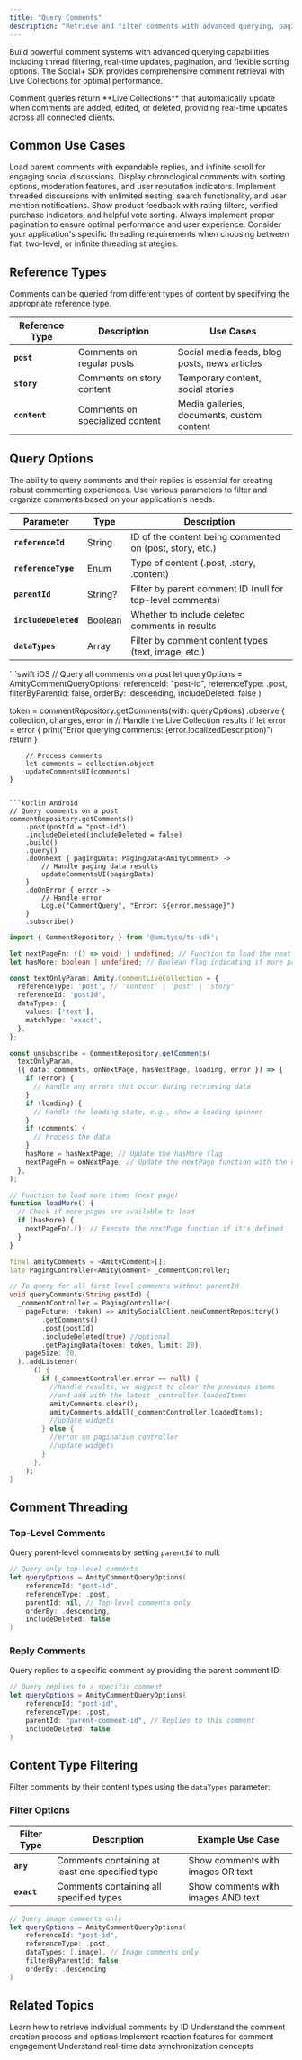 ```yaml
---
title: "Query Comments"
description: "Retrieve and filter comments with advanced querying, pagination, real-time updates, and comprehensive threading support"
---
```



Build powerful comment systems with advanced querying capabilities including thread filtering, real-time updates, pagination, and flexible sorting options. The Social+ SDK provides comprehensive comment retrieval with Live Collections for optimal performance.

<Info>
Comment queries return **Live Collections** that automatically update when comments are added, edited, or deleted, providing real-time updates across all connected clients.
</Info>


## Common Use Cases

<CardGroup cols={2}>
<Card title="Social Media" icon="rss">
Load parent comments with expandable replies, and infinite scroll for engaging social discussions.
</Card>

<Card title="News Comments" icon="newspaper">
Display chronological comments with sorting options, moderation features, and user reputation indicators.
</Card>

<Card title="Forum Discussions" icon="comments">
Implement threaded discussions with unlimited nesting, search functionality, and user mention notifications.
</Card>

<Card title="Product Reviews" icon="star">
Show product feedback with rating filters, verified purchase indicators, and helpful vote sorting.
</Card>
</CardGroup>

<Note>
Always implement proper pagination to ensure optimal performance and user experience. Consider your application's specific threading requirements when choosing between flat, two-level, or infinite threading strategies.
</Note>

## Reference Types

Comments can be queried from different types of content by specifying the appropriate reference type.

| Reference Type | Description | Use Cases |
|---------------|-------------|-----------|
| **`post`** | Comments on regular posts | Social media feeds, blog posts, news articles |
| **`story`** | Comments on story content | Temporary content, social stories |
| **`content`** | Comments on specialized content | Media galleries, documents, custom content |

## Query Options

The ability to query comments and their replies is essential for creating robust commenting experiences. Use various parameters to filter and organize comments based on your application's needs.

| Parameter | Type | Description |
|-----------|------|-------------|
| **`referenceId`** | String | ID of the content being commented on (post, story, etc.) |
| **`referenceType`** | Enum | Type of content (.post, .story, .content) |
| **`parentId`** | String? | Filter by parent comment ID (null for top-level comments) |
| **`includeDeleted`** | Boolean | Whether to include deleted comments in results |
| **`dataTypes`** | Array | Filter by comment content types (text, image, etc.) |



<CodeGroup>
```swift iOS
// Query all comments on a post
let queryOptions = AmityCommentQueryOptions(
    referenceId: "post-id",
    referenceType: .post,
    filterByParentId: false,
    orderBy: .descending,
    includeDeleted: false
)

token = commentRepository.getComments(with: queryOptions)
    .observe { collection, changes, error in
        // Handle the Live Collection results
        if let error = error {
            print("Error querying comments: \(error.localizedDescription)")
            return
        }
        
        // Process comments
        let comments = collection.object
        updateCommentsUI(comments)
    }
```

```kotlin Android
// Query comments on a post
commentRepository.getComments()
    .post(postId = "post-id")
    .includeDeleted(includeDeleted = false)
    .build()
    .query()
    .doOnNext { pagingData: PagingData<AmityComment> ->
        // Handle paging data results
        updateCommentsUI(pagingData)
    }
    .doOnError { error ->
        // Handle error
        Log.e("CommentQuery", "Error: ${error.message}")
    }
    .subscribe()
```

```typescript TypeScript
import { CommentRepository } from '@amityco/ts-sdk';

let nextPageFn: (() => void) | undefined; // Function to load the next page of data
let hasMore: boolean | undefined; // Boolean flag indicating if more pages are available

const textOnlyParam: Amity.CommentLiveCollection = {
  referenceType: 'post', // 'content' | 'post' | 'story'
  referenceId: 'postId',
  dataTypes: {
    values: ['text'],
    matchType: 'exact',
  },
};

const unsubscribe = CommentRepository.getComments(
  textOnlyParam,
  ({ data: comments, onNextPage, hasNextPage, loading, error }) => {
    if (error) {
      // Handle any errors that occur during retrieving data
    }
    if (loading) {
      // Handle the loading state, e.g., show a loading spinner
    }
    if (comments) {
      // Process the data
    }
    hasMore = hasNextPage; // Update the hasMore flag
    nextPageFn = onNextPage; // Update the nextPage function with the new one provided
  },
);

// Function to load more items (next page)
function loadMore() {
  // Check if more pages are available to load
  if (hasMore) {
    nextPageFn?.(); // Execute the nextPage function if it's defined
  }
}
```

```dart Flutter
final amityComments = <AmityComment>[];
late PagingController<AmityComment> _commentController;

// To query for all first level comments without parentId
void queryComments(String postId) {
  _commentController = PagingController(
    pageFuture: (token) => AmitySocialClient.newCommentRepository()
        .getComments()
        .post(postId)
        .includeDeleted(true) //optional
        .getPagingData(token: token, limit: 20),
    pageSize: 20,
  )..addListener(
      () {
        if (_commentController.error == null) {
          //handle results, we suggest to clear the previous items
          //and add with the latest _controller.loadedItems
          amityComments.clear();
          amityComments.addAll(_commentController.loadedItems);
          //update widgets
        } else {
          //error on pagination controller
          //update widgets
        }
      },
    );
}
```
</CodeGroup>

## Comment Threading

### Top-Level Comments

Query parent-level comments by setting `parentId` to null:

```swift
// Query only top-level comments
let queryOptions = AmityCommentQueryOptions(
    referenceId: "post-id",
    referenceType: .post,
    parentId: nil, // Top-level comments only
    orderBy: .descending,
    includeDeleted: false
)
```

### Reply Comments

Query replies to a specific comment by providing the parent comment ID:

```swift
// Query replies to a specific comment
let queryOptions = AmityCommentQueryOptions(
    referenceId: "post-id",
    referenceType: .post,
    parentId: "parent-comment-id", // Replies to this comment
    includeDeleted: false
)
```
## Content Type Filtering

Filter comments by their content types using the `dataTypes` parameter:

### Filter Options

| Filter Type | Description | Example Use Case |
|-------------|-------------|------------------|
| **`any`** | Comments containing at least one specified type | Show comments with images OR text |
| **`exact`** | Comments containing all specified types | Show comments with images AND text |

```swift
// Query image comments only
let queryOptions = AmityCommentQueryOptions(
    referenceId: "post-id",
    referenceType: .post,
    dataTypes: [.image], // Image comments only
    filterByParentId: false,
    orderBy: .descending
)
```
## Related Topics

<CardGroup cols={2}>
  <Card title="Get Comment" href="../get-comment" icon="message">
    Learn how to retrieve individual comments by ID
  </Card>
  <Card title="Create Comment" href="../creation/create-comment" icon="plus">
    Understand the comment creation process and options
  </Card>
  <Card title="Comment Reactions" href="../engagement/comment-reactions" icon="heart">
    Implement reaction features for comment engagement
  </Card>
  <Card title="Live Collections" href="../../../core-concepts/realtime-communication/live-objects-collections" icon="refresh">
    Understand real-time data synchronization concepts
  </Card>
</CardGroup>